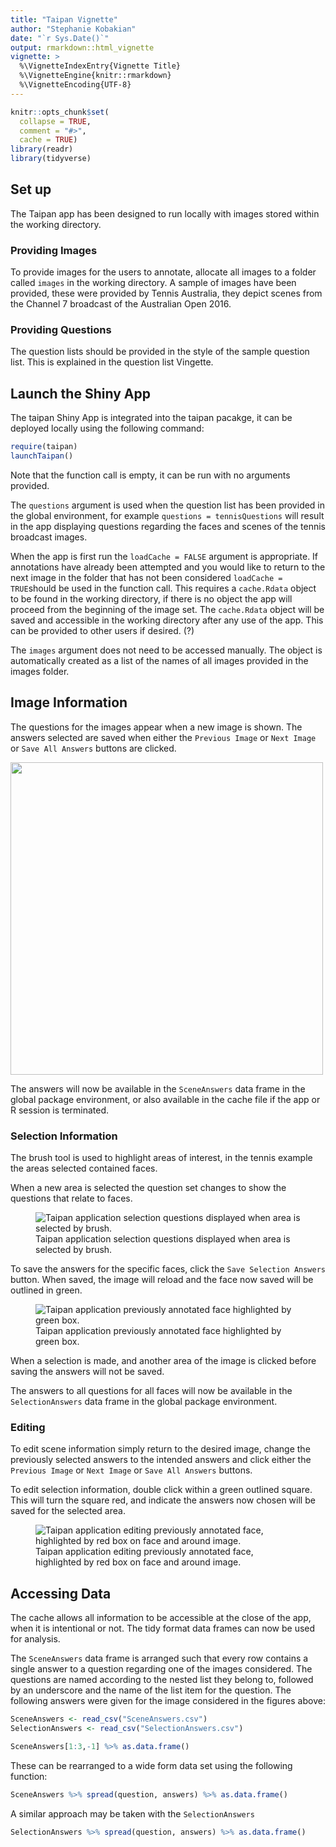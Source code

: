 ```yaml
---
title: "Taipan Vignette"
author: "Stephanie Kobakian"
date: "`r Sys.Date()`"
output: rmarkdown::html_vignette
vignette: >
  %\VignetteIndexEntry{Vignette Title}
  %\VignetteEngine{knitr::rmarkdown}
  %\VignetteEncoding{UTF-8}
---
```


```r
knitr::opts_chunk$set(
  collapse = TRUE,
  comment = "#>",
  cache = TRUE)
library(readr)
library(tidyverse)
```

## Set up
The Taipan app has been designed to run locally with images stored within the working directory.


### Providing Images
 To provide images for the users to annotate, allocate all images to a folder called `images` in the working directory. A sample of images have been provided, these were provided by Tennis Australia, they depict scenes from the Channel 7 broadcast of the Australian Open 2016.

### Providing Questions
 The question lists should be provided in the style of the sample question list. This is explained in the question list Vingette.

## Launch the Shiny App
The taipan Shiny App is integrated into the taipan pacakge, it can be deployed locally using the following command:

```r
require(taipan)
launchTaipan()
```

Note that the function call is empty, it can be run with no arguments provided.

The `questions` argument is used when the question list has been provided in the global environment, for example `questions = tennisQuestions` will result in the app displaying questions regarding the faces and scenes of the tennis broadcast images.

When the app is first run the `loadCache = FALSE` argument is appropriate. If annotations have already been attempted and you would like to return to the next image in the folder that has not been considered `loadCache = TRUE`should be used in the function call.
This requires a `cache.Rdata` object to be found in the working directory, if there is no object the app will proceed from the beginning of the image set.
The `cache.Rdata` object will be saved and accessible in the working directory after any use of the app. This can be provided to other users if desired. (?)

The `images` argument does not need to be accessed manually. The object is automatically created as a list of the names of all images provided in the images folder.


## Image Information

The questions for the images appear when a new image is shown.
The answers selected are saved when either the `Previous Image` or `Next Image` or `Save All Answers` buttons are clicked.

<img src="Taipan1imageInformation.png" width="500px">



The answers will now be available in the `SceneAnswers` data frame in the global package environment, or also available in the cache file if the app or R session is terminated.

### Selection Information

The brush tool is used to highlight areas of interest, in the tennis example the areas selected contained faces.

When a new area is selected the question set changes to show the questions that relate to faces.

![Taipan application selection questions displayed when area is selected by brush.](Taipan2selectionInformation.png)

To save the answers for the specific faces, click the `Save Selection Answers` button.
When saved, the image will reload and the face now saved will be outlined in green. 

![Taipan application previously annotated face highlighted by green box.](Taipan3selectionInformation.png)

When a selection is made, and another area of the image is clicked before saving the answers will not be saved.

The answers to all questions for all faces will now be available in the `SelectionAnswers` data frame in the global package environment.

### Editing
To edit scene information simply return to the desired image, change the previously selected answers to the intended answers and click either the `Previous Image` or `Next Image` or `Save All Answers` buttons.

To edit selection information, double click within a green outlined square. This will turn the square red, and indicate the answers now chosen will be saved for the selected area.
 

![Taipan application editing previously annotated face, highlighted by red box on face and around image.](Taipan4editings.png)

## Accessing Data

The cache allows all information to be accessible at the close of the app, when it is intentional or not.
The tidy format data frames can now be used for analysis.

The `SceneAnswers` data frame is arranged such that every row contains a single answer to a question regarding one of the images considered.
The questions are named according to the nested list they belong to, followed by an underscore and the name of the list item for the question. The following answers were given for the image considered in the figures above:


```r
SceneAnswers <- read_csv("SceneAnswers.csv")
SelectionAnswers <- read_csv("SelectionAnswers.csv")
```

```r
SceneAnswers[1:3,-1] %>% as.data.frame()
```

These can be rearranged to a wide form data set using the following function:

```r
SceneAnswers %>% spread(question, answers) %>% as.data.frame()
```

A similar approach may be taken with the `SelectionAnswers`

```r
SelectionAnswers %>% spread(question, answers) %>% as.data.frame()
```
